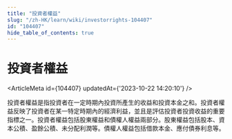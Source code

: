 ```yaml
---
title: "投資者權益"
slug: "/zh-HK/learn/wiki/investorrights-104407"
id: "104407"
hide_table_of_contents: true
---
```



# 投資者權益

<ArticleMeta id={104407} updatedAt={'2023-10-22 14:20:10'} />
<div className='border-solid border-b border-t-0 my-4 border-[var(--ifm-color-gray-300)]' />

投資者權益是指投資者在一定時期內投資所產生的收益和投資本金之和。投資者權益反映了投資者在某一特定時期內的經濟利益，並且是評估投資者投資收益的重要指標之一。投資者權益包括股東權益和債權人權益兩部分。股東權益包括股本、資本公積、盈餘公積、未分配利潤等。債權人權益包括借款本金、應付債券利息等。
